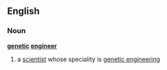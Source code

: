 ==English==
===Noun===
'''[[genetic]] [[engineer]]'''
# a [[scientist]] whose speciality is [[genetic engineering]]